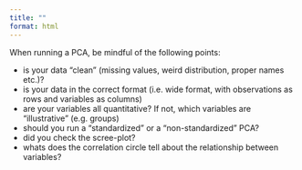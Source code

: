 ```yaml
---
title: ""
format: html
---
```


When running a PCA, be mindful of the following points:

  * is your data "clean" (missing values, weird distribution, proper names etc.)?
  * is your data in the correct format (i.e. wide format, with observations as rows and variables as columns)
  * are your variables all quantitative? If not, which variables are "illustrative" (e.g. groups)
  * should you run a "standardized" or a "non-standardized" PCA?
  * did you check the scree-plot?
  * whats does the correlation circle tell about the relationship between variables?
